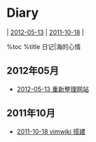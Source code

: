 = Diary =
| [[2012-05-13]] | [[2011-10-18]] |

%toc
%title 日记|海的心情
== 2012年05月 ==
* [[2012-05-13|2012-05-13 重新整理网站]] 

== 2011年10月 ==
* [[2011-10-18|2011-10-18 vimwiki 搭建]] 

